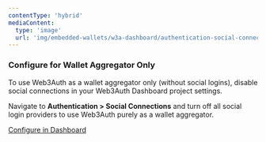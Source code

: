 ```yaml
---
contentType: 'hybrid'
mediaContent:
  type: 'image'
  url: 'img/embedded-wallets/w3a-dashboard/authentication-social-connections.png'
---
```


### Configure for Wallet Aggregator Only

To use Web3Auth as a wallet aggregator only (without social logins), disable social connections in your Web3Auth Dashboard project settings.

Navigate to **Authentication > Social Connections** and turn off all social login providers to use Web3Auth purely as a wallet aggregator.

<a
  className="button"
  href="https://dashboard.web3auth.io"
  target="_blank"
  rel="noreferrer noopener">
  <span>Configure in Dashboard</span>
</a>
